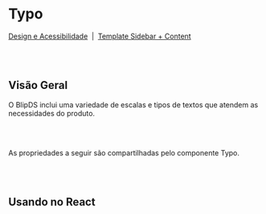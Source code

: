 
# Typo

[Design e Acessibilidade](https://www.figma.com/design/EkSnl6iMfe5FvjYJKmxatM/%5BDS%5D-1.24.2--Tokens?m=auto&node-id=16-947&t=jxyfkgsfiGXG1Cnn-1)
&nbsp;|&nbsp;
[Template Sidebar + Content](https://takenet.github.io/blip-ds/?path=/docs/templates-portal-sidebar-content--vis%C3%A3o-geral)

<br></br>

## Visão Geral

O BlipDS inclui uma variedade de escalas e tipos de textos que atendem as necessidades do produto.

<Canvas of={typoStories.Properties}></Canvas>

<Meta isTemplate />

<br></br>

As propriedades a seguir são compartilhadas pelo componente Typo.

<Controls />

<br></br>

## Usando no React

<Source of={typoStories.FrameworkReact} />
